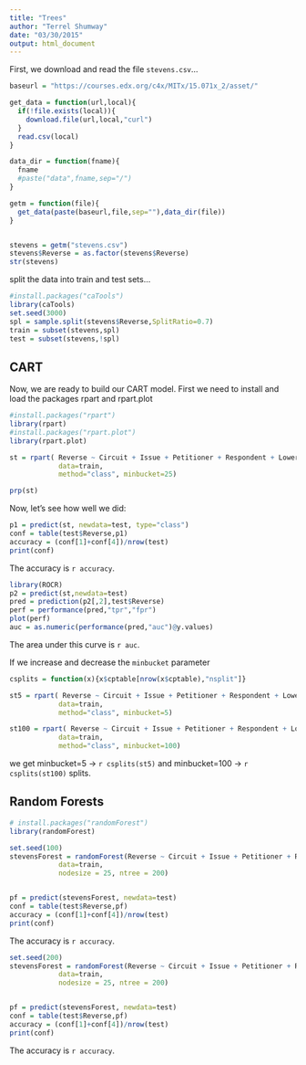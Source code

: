 ```yaml
---
title: "Trees"
author: "Terrel Shumway"
date: "03/30/2015"
output: html_document
---
```


First, we download and read the file `stevens.csv`...

```r

baseurl = "https://courses.edx.org/c4x/MITx/15.071x_2/asset/"

get_data = function(url,local){
  if(!file.exists(local)){
    download.file(url,local,"curl")
  }
  read.csv(local)
}

data_dir = function(fname){
  fname
  #paste("data",fname,sep="/")
}

getm = function(file){
  get_data(paste(baseurl,file,sep=""),data_dir(file))
}


stevens = getm("stevens.csv")
stevens$Reverse = as.factor(stevens$Reverse)
str(stevens)

```

split the data into train and test sets...

```r
#install.packages("caTools")
library(caTools)
set.seed(3000)
spl = sample.split(stevens$Reverse,SplitRatio=0.7)
train = subset(stevens,spl)
test = subset(stevens,!spl)

```

## CART

Now, we are ready to build our CART model. First we need to install and load the packages rpart and rpart.plot

```r
#install.packages("rpart")
library(rpart)
#install.packages("rpart.plot")
library(rpart.plot)

st = rpart( Reverse ~ Circuit + Issue + Petitioner + Respondent + LowerCourt + Unconst, 
            data=train,
            method="class", minbucket=25)

prp(st)
```

Now, let's see how well we did:

```r
p1 = predict(st, newdata=test, type="class")
conf = table(test$Reverse,p1)
accuracy = (conf[1]+conf[4])/nrow(test)
print(conf)
```

The accuracy is `r accuracy`.

```r
library(ROCR)
p2 = predict(st,newdata=test)
pred = prediction(p2[,2],test$Reverse)
perf = performance(pred,"tpr","fpr")
plot(perf)
auc = as.numeric(performance(pred,"auc")@y.values)
```

The area under this curve is `r auc`.

If we increase and decrease the `minbucket` parameter

```r
csplits = function(x){x$cptable[nrow(x$cptable),"nsplit"]}

st5 = rpart( Reverse ~ Circuit + Issue + Petitioner + Respondent + LowerCourt + Unconst, 
            data=train,
            method="class", minbucket=5)

st100 = rpart( Reverse ~ Circuit + Issue + Petitioner + Respondent + LowerCourt + Unconst, 
            data=train,
            method="class", minbucket=100)

```

we get minbucket=5 -> `r csplits(st5)` and minbucket=100 -> `r csplits(st100)` splits.

## Random Forests

```r
# install.packages("randomForest")
library(randomForest)

set.seed(100)
stevensForest = randomForest(Reverse ~ Circuit + Issue + Petitioner + Respondent + LowerCourt + Unconst, 
            data=train,
            nodesize = 25, ntree = 200)


pf = predict(stevensForest, newdata=test)
conf = table(test$Reverse,pf)
accuracy = (conf[1]+conf[4])/nrow(test)
print(conf)
```

The accuracy is `r accuracy`.

```r
set.seed(200)
stevensForest = randomForest(Reverse ~ Circuit + Issue + Petitioner + Respondent + LowerCourt + Unconst, 
            data=train,
            nodesize = 25, ntree = 200)


pf = predict(stevensForest, newdata=test)
conf = table(test$Reverse,pf)
accuracy = (conf[1]+conf[4])/nrow(test)
print(conf)
```

The accuracy is `r accuracy`.
